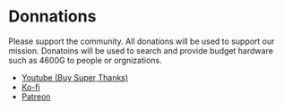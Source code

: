 # Donnations

Please support the community. All donations will be used to support our mission. Donatoins will be used to search and provide budget hardware such as 4600G to people or orgnizations. 

* [Youtube (Buy Super Thanks)](https://www.youtube.com/@tech-practice9805?sub_confirmation=1)
* [Ko-fi](https://ko-fi.com/techpractice)
* [Patreon](https://www.patreon.com/user?u=89548519)



